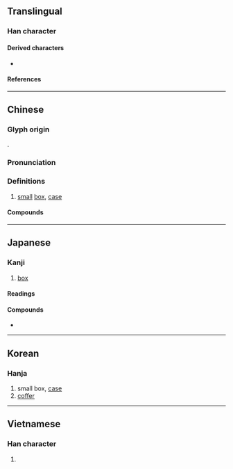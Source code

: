 {{character info/new}}
==Translingual==

===Han character===
{{Han char|rn=22|rad=匚|as=05|sn=7|four=71715|canj=SWL|ids=⿷匚甲}}

====Derived characters====
* {{l|mul|[[𪡄]], [[𭑻]], [[𭰙]], [[𮥇]], [[㭱]], [[𨧄]], [[筪]]}}

====References====
{{Han ref|kx=0153.270|dkj=02610|dj=0345.140|hdz=10084.110|uh=5323}}

----

==Chinese==
{{zh-forms}}

===Glyph origin===
{{Han etym}}
{{Han compound|匚|甲|c1=s|c2=p|ls=psc}}.

===Pronunciation===
{{zh-pron
|m=xiá,er=y
|m-s=
|c=haap6
|c-t=
|g=
|h=pfs=
|j=
|mb=gă
|md=
|mn=a̍h/a̍p/ml:ha̍p
|mn_note=a̍h, a̍p - vernacular; ha̍p - literary
|mn-t=ab8
|w=5hhaq
|x=
|mc=y
|oc=y
|cat=n
}}

===Definitions===
{{zh-hanzi}}

# [[small]] [[box]], [[case]]

====Compounds====
{{zh-der|匣子|彈匣|收件匣|地匣|得匣還珠|匣裡龍吟|兵書匣|八音匣|字幕匣|匣床|扶手匣|木匣|皮匣|甸匣|相匣子|手匣|玉匣|火匣子|拜匣|黑匣子|骨殖匣|行匣|墨水匣|錦匣|電匣子|鏡匣|話匣子}}

----

==Japanese==

===Kanji===
{{ja-kanji|grade=uc|rs=匚05}}

# [[box]]
#: {{ja-usex|[[魍%魎]]の'''匣'''|^もう%りょう の '''はこ'''|The Mōryō's Box}}

====Readings====
{{ja-readings
|goon=ぎょう<げふ
|kanon=こう<かふ
|kanyoon=ごう<がふ
|kun=はこ-
}}

====Compounds====
* {{ja-r|匣%鉢|さ%や}}

----

==Korean==

===Hanja===
{{ko-hanja|갑}}

# small box, [[case]]
# [[coffer]]

----

==Vietnamese==

===Han character===
{{vi-readings|reading=[[hạp]], [[hộp]], [[háp]], [[tráp]]|rs=匚05}}

# {{rfdef|vi|sort=匚05}}